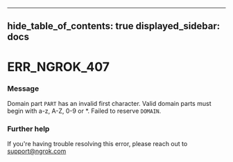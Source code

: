 

---
hide_table_of_contents: true
displayed_sidebar: docs
---


# ERR_NGROK_407

### Message
Domain part `PART` has an invalid first character. Valid domain parts must begin with a-z, A-Z, 0-9 or *. Failed to reserve `DOMAIN`.

<ErrorDetails />



### Further help
If you're having trouble resolving this error, please reach out to [support@ngrok.com](mailto:support@ngrok.com?subject=Help%20with%20ERR_NGROK_407)

